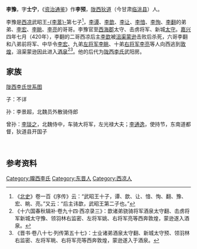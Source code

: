'''李豫'''，字'''士宁'''，《[[资治通鉴|资治通鉴]]》作'''李预'''，[[陇西郡|陇西]][[狄道县|狄道]]（今甘肃[[临洮县|临洮县]]）人。

李豫是[[西凉|西凉]]武昭王[[李暠|-{李暠}-]]第七子<ref>《[[北史|北史]]》卷一百《序传》云：“武昭王十子，谭、歆、让、愔、恂、翻、豫、宏、眺、亮。”又云：“后主讳歆，武昭王第二子也。”</ref>，[[李谭|李谭]]、[[李歆|李歆]]、[[李让_(西凉)|李让]]、[[李愔_(西凉)|李愔]]、[[李恂_(西凉)|李恂]]、[[李翻|李翻]]的弟弟、[[李宏_(西凉)|李宏]]、[[李眺|李眺]]、[[李亮_(西凉)|李亮]]的哥哥。李豫官至[[西海郡|西海郡]]太守、击虏将军、新城[[太守|太守]]。[[嘉兴_(西凉)|嘉兴]]四年七月（420年），李翻的二哥西凉后主[[李歆|李歆]]被[[沮渠蒙逊|沮渠蒙逊]]击败后杀死，六哥李翻和八弟前将军、中华令[[李宏_(西凉)|李宏]]、九弟[[左将军|左将军]][[李眺|李眺]]、十弟[[右将军|右将军]][[李亮_(西凉)|李亮]]等人向西逃到[[敦煌|敦煌]]，沮渠蒙逊因此进入[[酒泉|酒泉]]<ref>《十六国春秋辑补·卷九十四·西凉录三》：歆诸弟骁骑将军酒泉太守翻、击虏将军新城太守豫、领羽林右监密、左将军姚、右将军亮等西奔敦煌，蒙逊遂入酒泉。</ref><ref>《晋书·卷八十七·列传第五十七》：士业诸弟酒泉太守翻、新城太守预、领羽林右监密、左将军眺、右将军亮等西奔敦煌，蒙逊遂入于酒泉。</ref>。他的后代为[[陇西李氏|陇西李氏]]武阳房。

==家族==
[[陇西李氏世系图|陇西李氏世系图]]

子：不详

孙：李景超，北魏员外散骑侍郎

曾孙：[[李琰之|李琰之]]，北魏侍中，车骑大将军，左光禄大夫；[[李通逸|李通逸]]，使持节，东南道都督，狄道县开国子

<br />

==参考资料==
{{reflist}}

[[Category:隴西李氏|Category:隴西李氏]]
[[Category:东晋人|Category:东晋人]]
[[Category:西凉人|Category:西凉人]]